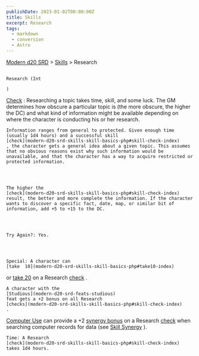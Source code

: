 ```yaml
---
publishDate: 2023-01-02T00:00:00Z
title: Skills
excerpt: Research
tags:
  - markdown
  - conversion
  - Astro
---
```


[Modern d20 SRD](/#modernD20) > [Skills](modern-d20-srd-skills-index) > Research

##

    Research (Int

    )

[Check](modern-d20-srd-skills-skill-basics-php#skill-check-index)
: Researching a topic takes time, skill, and some luck. The GM determines how obscure a particular topic is (the more obscure, the higher the DC) and what kind of information might be available depending on where the character is conducting his or her research.

    Information ranges from general to protected. Given enough time (usually 1d4 hours) and a successful skill
    [check](modern-d20-srd-skills-skill-basics-php#skill-check-index)
    , the character gets a general idea about a given topic. This assumes that no obvious reasons exist why such information would be unavailable, and that the character has a way to acquire restricted or protected information.




    The higher the
    [check](modern-d20-srd-skills-skill-basics-php#skill-check-index)
    result, the better and more complete the information. If the character wants to discover a specific fact, date, map, or similar bit of information, add +5 to +15 to the DC.




    Try Again?: Yes.




    Special: A character can
    [take  10](modern-d20-srd-skills-skill-basics-php#take10-index)
or
[take 20](modern-d20-srd-skills-skill-basics-php#take20-index)
on a Research
[check](modern-d20-srd-skills-skill-basics-php#skill-check-index)
.

    A character with the
    [Studious](modern-d20-srd-feats-studious)
    feat gets a +2 bonus on all Research
    [checks](modern-d20-srd-skills-skill-basics-php#skill-check-index)
    .

[Computer Use](modern-d20-srd-skills-computer-use)
can provide a +2
[synergy bonus](modern-d20-srd-skills-skill-basics-php#skill-synergy-index)
on a Research
[check](modern-d20-srd-skills-skill-basics-php#skill-check-index)
when searching computer records for data (see
[Skill Synergy](modern-d20-srd-skills-skill-basics-php#skill-synergy-index)
).

    Time: A Research
    [check](modern-d20-srd-skills-skill-basics-php#skill-check-index)
    takes 1d4 hours.
